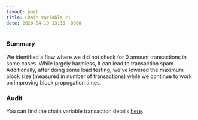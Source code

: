 ```yaml
---
layout: post
title: Chain Variable 21
date: 2020-04-19 13:30 -0800
---
```


### Summary

We identified a flaw where we did not check for 0 amount transactions in some cases. While largely
harmless, it can lead to transaction spam. Additionally, after doing some load testing, we've
lowered the maximum block size (measured in number of transactions) while we continue to work on
improving block propogation times.

### Audit

You can find the chain variable transaction details
[here](https://github.com/helium/miner/blob/master/audit/var-21.md).
